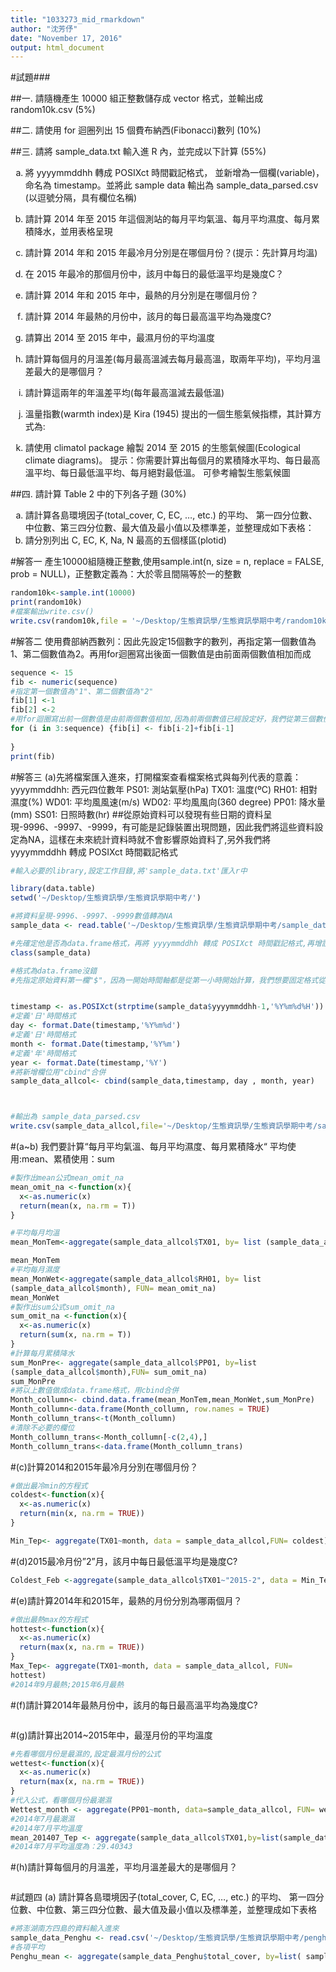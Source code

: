 ```yaml
---
title: "1033273_mid_rmarkdown"
author: "沈芳伃"
date: "November 17, 2016"
output: html_document
---
```

#試題###

##一. 請隨機產生 10000 組正整數儲存成 vector 格式，並輸出成 random10k.csv (5%)

##二. 請使用 for 迴圈列出 15 個費布納西(Fibonacci)數列 (10%)

##三. 請將 sample_data.txt 輸入進 R 內，並完成以下計算 (55%)

(a) 將 yyyymmddhh 轉成 POSIXct 時間戳記格式， 並新增為一個欄(variable)，命名為 timestamp。並將此 sample data 輸出為 sample_data_parsed.csv (以逗號分隔，具有欄位名稱)

(b) 請計算 2014 年至 2015 年這個測站的每月平均氣溫、每月平均濕度、每月累積降水，並用表格呈現 
(c) 請計算 2014 年和 2015 年最冷月分別是在哪個月份？(提示：先計算月均溫)
(d) 在 2015 年最冷的那個月份中，該月中每日的最低溫平均是幾度C？

(e) 請計算 2014 年和 2015 年中，最熱的月分別是在哪個月份？

(f) 請計算 2014 年最熱的月份中，該月的每日最高溫平均為幾度C?

(g) 請算出 2014 至 2015 年中，最濕月份的平均溫度

(h) 請計算每個月的月溫差(每月最高溫減去每月最高溫，取兩年平均)，平均月溫差最大的是哪個月？

(i) 請計算這兩年的年溫差平均(每年最高溫減去最低溫)

(j) 溫量指數(warmth index)是 Kira (1945) 提出的一個生態氣候指標，其計算方式為:
(k) 請使用 climatol package 繪製 2014 至 2015 的生態氣候圖(Ecological climate diagrams)。 提示：你需要計算出每個月的累積降水平均、每日最高溫平均、每日最低溫平均、每月絕對最低溫。 可參考繪製生態氣候圖

##四. 請計算 Table 2 中的下列各子題 (30%)

(a) 請計算各島環境因子(total_cover, C, EC, ..., etc.) 的平均、 第一四分位數、中位數、第三四分位數、最大值及最小值以及標準差，並整理成如下表格：
(b) 請分別列出 C, EC, K, Na, N 最高的五個樣區(plotid)

#解答一
產生10000組隨機正整數,使用sample.int(n, size = n, replace = FALSE, prob = NULL)，正整數定義為：大於零且間隔等於一的整數
```r

random10k<-sample.int(10000)
print(random10k)
#檔案輸出write.csv()
write.csv(random10k,file = '~/Desktop/生態資訊學/生態資訊學期中考/random10k.csv')


```
#解答二
使用費部納西數列：因此先設定15個數字的數列，再指定第一個數值為1、第二個數值為2。再用for迴圈寫出後面一個數值是由前面兩個數值相加而成
```r
sequence <- 15
fib <- numeric(sequence)
#指定第一個數值為"1"、第二個數值為"2"
fib[1] <-1
fib[2] <-2
#用for迴圈寫出前一個數值是由前兩個數值相加,因為前兩個數值已經設定好，我們從第三個數值開始設定即可
for (i in 3:sequence) {fib[i] <- fib[i-2]+fib[i-1]
  
}
print(fib)
```
#解答三
(a)先將檔案匯入進來，打開檔案查看檔案格式與每列代表的意義：
yyyymmddhh: 西元四位數年
PS01: 測站氣壓(hPa)
TX01: 溫度(ºC)
RH01: 相對濕度(%)
WD01: 平均風風速(m/s)
WD02: 平均風風向(360 degree)
PP01: 降水量(mm)
SS01: 日照時數(hr)
##從原始資料可以發現有些日期的資料呈現-9996、-9997、-9999，有可能是記錄裝置出現問題，因此我們將這些資料設定為NA，這樣在未來統計資料時就不會影響原始資料了,另外我們將 yyyymmddhh 轉成 POSIXct 時間戳記格式
```r
#輸入必要的library,設定工作目錄,將'sample_data.txt'匯入r中

library(data.table)
setwd('~/Desktop/生態資訊學/生態資訊學期中考/')

#將資料呈現-9996、-9997、-9999數值轉為NA
sample_data <- read.table('~/Desktop/生態資訊學/生態資訊學期中考/sample_data.txt',header = TRUE,na.strings = c('-9996','-9997','-9999'))

#先確定他是否為data.frame格式，再將 yyyymmddhh 轉成 POSIXct 時間戳記格式,再增設一個欄(variable),命名為" timestamp"
class(sample_data)

#格式為data.frame沒錯
#先指定原始資料第一欄"$"，因為一開始時間軸都是從第一小時開始計算，我們想要固定格式從"0"小時開始，所以我們把原始時間都"-1"。用strptime置換時間格式成"2014-01-01 02:00:00"的樣式


timestamp <- as.POSIXct(strptime(sample_data$yyyymmddhh-1,'%Y%m%d%H'))
#定義'日'時間格式
day <- format.Date(timestamp,'%Y%m%d')
#定義'日'時間格式
month <- format.Date(timestamp,'%Y%m')
#定義'年'時間格式
year <- format.Date(timestamp,'%Y')
#將新增欄位用"cbind"合併
sample_data_allcol<- cbind(sample_data,timestamp, day , month, year)



#輸出為 sample_data_parsed.csv
write.csv(sample_data_allcol,file='~/Desktop/生態資訊學/生態資訊學期中考/sample_data_parsed',sep = ",")

```
#(a~b)
我們要計算“每月平均氣溫、每月平均濕度、每月累積降水“
平均使用:mean、累積使用：sum
```r
#製作出mean公式mean_omit_na
mean_omit_na <-function(x){
  x<-as.numeric(x)
  return(mean(x, na.rm = T))
}

#平均每月均溫
mean_MonTem<-aggregate(sample_data_allcol$TX01, by= list (sample_data_allcol$month) ,FUN= mean_omit_na)

mean_MonTem
#平均每月濕度
mean_MonWet<-aggregate(sample_data_allcol$RH01, by= list
(sample_data_allcol$month), FUN= mean_omit_na)
mean_MonWet
#製作出sum公式sum_omit_na
sum_omit_na <-function(x){
  x<-as.numeric(x)
  return(sum(x, na.rm = T))
}
#計算每月累積降水
sum_MonPre<- aggregate(sample_data_allcol$PP01, by=list
(sample_data_allcol$month),FUN= sum_omit_na)
sum_MonPre
#將以上數值做成data.frame格式，用cbind合併
Month_collumn<- cbind.data.frame(mean_MonTem,mean_MonWet,sum_MonPre)
Month_collumn<-data.frame(Month_collumn, row.names = TRUE)
Month_collumn_trans<-t(Month_collumn)
#清除不必要的欄位
Month_collumn_trans<-Month_collumn[-c(2,4),]
Month_collumn_trans<-data.frame(Month_collumn_trans)
```

#(c)計算2014和2015年最冷月分別在哪個月份？
```r
#做出最冷min的方程式
coldest<-function(x){
  x<-as.numeric(x)
  return(min(x, na.rm = TRUE))
}

Min_Tep<- aggregate(TX01~month, data = sample_data_allcol,FUN= coldest)
```


#(d)2015最冷月份"2"月，該月中每日最低溫平均是幾度C?
```r
Coldest_Feb <-aggregate(sample_data_allcol$TX01~"2015-2", data = Min_Tep,FUN=coldest)

```
#(e)請計算2014年和2015年，最熱的月份分別為哪兩個月？
```r
#做出最熱max的方程式
hottest<-function(x){
  x<-as.numeric(x)
  return(max(x, na.rm = TRUE))
}
Max_Tep<- aggregate(TX01~month, data = sample_data_allcol, FUN=
hottest)
#2014年9月最熱;2015年6月最熱
```
#(f)請計算2014年最熱月份中，該月的每日最高溫平均為幾度C?
```r

```
#(g)請計算出2014~2015年中，最溼月份的平均溫度
```r
#先看哪個月份是最濕的,設定最濕月份的公式
wettest<-function(x){
  x<-as.numeric(x)
  return(max(x, na.rm = TRUE))
}
#代入公式，看哪個月份最潮濕
Wettest_month <- aggregate(PP01~month, data=sample_data_allcol, FUN= wettest)
#2014年7月最潮濕
#2014年7月平均溫度
mean_201407_Tep <- aggregate(sample_data_allcol$TX01,by=list(sample_data_allcol$month=='201407'),FUN=mean_omit_na)
#2014年7月平均溫度為：29.40343
```
#(h)請計算每個月的月溫差，平均月溫差最大的是哪個月？
```r
```

#試題四
(a) 請計算各島環境因子(total_cover, C, EC, ..., etc.) 的平均、 第一四分位數、中位數、第三四分位數、最大值及最小值以及標準差，並整理成如下表格
```r
#將澎湖南方四島的資料輸入進來
sample_data_Penghu <- read.csv('~/Desktop/生態資訊學/生態資訊學期中考/penghu_env.csv',header = TRUE)
#各項平均
Penghu_mean <- aggregate(sample_data_Penghu$total_cover, by=list( sample_data_Penghu$total_cover), FUN= mean_omit_na)
```
